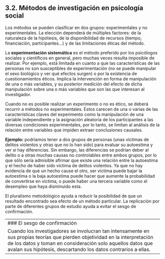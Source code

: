 ## 3.2. Métodos de investigación en psicología social {.unnumbered #subtema3_2}

Los métodos se pueden clasificar en dos grupos: experimentales y no experimentales. La elección dependerá de múltiples factores: de la naturaleza de la hipótesis, de la disponibilidad de recursos (tiempo, financiación, participantes…) y de las limitaciones éticas del método.

La **experimentación sistemática** es el método preferido por los psicólogos sociales y científicos en general, pero muchas veces resulta imposible de realizar. Por ejemplo, está limitada en cuanto a que las características de las personas no son susceptibles de experimentación (no se puede manipular el sexo biológico y ver qué efectos surgen) o por la existencia de cuestionamientos éticos. Implica la intervención en forma de manipulación de una o más variables, y su posterior medición del efecto de dicha manipulación sobre una o más variables que son las que interesan al investigador.

Cuando no es posible realizar un experimento o no es ético, se deberá recurrir a métodos no experimentales. Estos carecen de una o varias de las características claves del experimento como la manipulación de una variable independiente y la asignación aleatoria de los participantes a las diversas condiciones experimentales, por lo tanto, se limitan al análisis de la relación entre variables que impiden extraer conclusiones causales.

**Ejemplo:** podríamos tener a dos grupos de personas (unas víctimas de delitos violentos y otras que no lo han sido) para evaluar su autoestima y ver si hay diferencias. Sin embargo, las diferencias se podrían deber al delito o a otras muchas causas no controlables entre ambos grupos, por lo que sólo sería admisible afirmar que existe una relación entre la autoestima y el hecho de haber sido víctima de delitos violentos. Ya que no hay evidencia de que un hecho cause el otro, ser víctima puede bajar la autoestima o la baja autoestima puede hacer que aumente la probabilidad de convertirse en víctima, o puede haber una tercera variable como el desempleo que haya disminuido esta.

El pluralismo metodológico ayuda a reducir la posibilidad de que un resultado encontrado sea efecto de un método particular. La replicación por parte de diferentes grupos de estudio ayuda a evitar el sesgo de confirmación.

----------------------------------------------------------------------------------------------------------------------------
### El sesgo de confirmación

Cuando los investigadores se involucran tan intensamente en sus propias teorías que pierden objetividad en la interpretación de los datos y toman en consideración solo aquellos datos que avalan sus hipótesis, descartando los datos contrarios a ellas.

----------------------------------------------------------------------------------------------------------------------------
